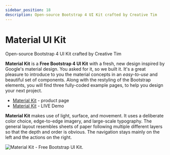 ```yaml
---
sidebar_position: 18
description: Open-source Bootstrap 4 UI Kit crafted by Creative Tim
---
```


# Material UI Kit

<SubHeading>Open-source Bootstrap 4 UI Kit crafted by Creative Tim</SubHeading>

**Material Kit** is a **Free Bootstrap 4 UI Kit** with a fresh, new design inspired by Google's material design. You asked for it, so we built it. It's a great pleasure to introduce to you the material concepts in an _easy-to-use_ and beautiful set of components. Along with the restyling of the Bootstrap elements, you will find three fully-coded example pages, to help you design your next project.

- [Material Kit](https://bit.ly/3u2lZc6) - product page
- [Material Kit](https://bit.ly/2RMZDO4) - LIVE Demo

**Material Kit** makes use of light, surface, and movement. It uses a deliberate color choice, edge-to-edge imagery, and large-scale typography. The general layout resembles sheets of paper following multiple different layers so that the depth and order is obvious. The navigation stays mainly on the left and the actions on the right.

![Material Kit - Free Bootstrap UI Kit.](../../../static/assets/material-kit-login-page.jpg)
